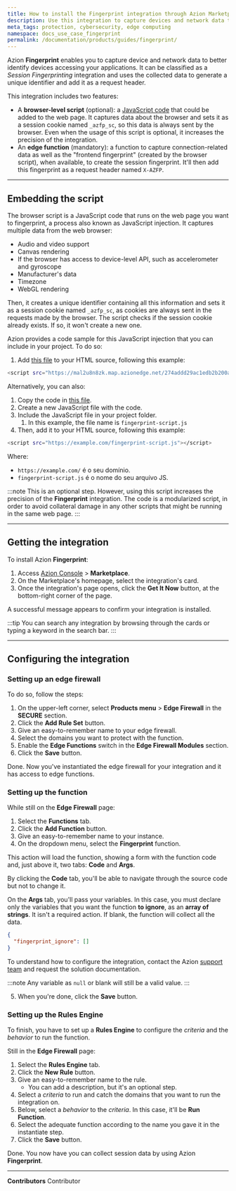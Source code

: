 ```yaml
---
title: How to install the Fingerprint integration through Azion Marketplace
description: Use this integration to capture devices and network data to better identify devices accessing your applications. 
meta_tags: protection, cybersecurity, edge computing
namespace: docs_use_case_fingerprint
permalink: /documentation/products/guides/fingerprint/
---
```


Azion **Fingerprint** enables you to capture device and network data to better identify devices accessing your applications. It can be classified as a *Session Fingerprinting* integration and uses the collected data to generate a unique identifier and add it as a request header.

This integration includes two features:

- A **browser-level script** (optional): a [JavaScript code](#embedding-the-script) that could be added to the web page. It captures data about the browser and sets it as a session cookie named `_azfp_sc`, so this data is always sent by the browser. Even when the usage of this script is optional, it increases the precision of the integration.
- An **edge function** (mandatory): a function to capture connection-related data as well as the "frontend fingerprint" (created by the browser script), when available, to create the session fingerprint. It'll then add this fingerprint as a request header named `X-AZFP`.

---

## Embedding the script

The browser script is a JavaScript code that runs on the web page you want to fingerprint, a process also known as JavaScript injection. It captures multiple data from the web browser:

- Audio and video support
- Canvas rendering
- If the browser has access to device-level API, such as accelerometer and gyroscope
- Manufacturer's data
- Timezone
- WebGL rendering

Then, it creates a unique identifier containing all this information and sets it as a session cookie named `_azfp_sc`, as cookies are always sent in the requests made by the browser. The script checks if the session cookie already exists. If so, it won't create a new one.

Azion provides a code sample for this JavaScript injection that you can include in your project. To do so:

1. Add [this file](https://mal2u8n8zk.map.azionedge.net/274addd29ac1edb2b200a297b98581cd88465e2ee36f18cfdbdc063402063fe5.js) to your HTML source, following this example:

```bash
<script src="https://mal2u8n8zk.map.azionedge.net/274addd29ac1edb2b200a297b98581cd88465e2ee36f18cfdbdc063402063fe5.js"></script>
```

Alternatively, you can also:

1. Copy the code in [this file](https://mal2u8n8zk.map.azionedge.net/274addd29ac1edb2b200a297b98581cd88465e2ee36f18cfdbdc063402063fe5.js).
2. Create a new JavaScript file with the code.
3.  Include the JavaScript file in your project folder.
    1. In this example, the file name is `fingerprint-script.js`
4. Then, add it to your HTML source, following this example:

```bash
<script src="https://example.com/fingerprint-script.js"></script>
```

Where: 
- `https://example.com/` é o seu domínio.
- `fingerprint-script.js` é o nome do seu arquivo JS.

:::note
This is an optional step. However, using this script increases the precision of the **Fingerprint** integration. The code is a modularized script, in order to avoid collateral damage in any other scripts that might be running in the same web page.
:::

---

## Getting the integration

To install Azion **Fingerprint**:

1. Access [Azion Console](/en/documentation/products/guides/how-to-access-rtm/) > **Marketplace**.
2. On the Marketplace's homepage, select the integration's card.
3. Once the integration's page opens, click the **Get It Now** button, at the bottom-right corner of the page.

A successful message appears to confirm your integration is installed.

:::tip
You can search any integration by browsing through the cards or typing a keyword in the search bar. 
:::

---

## Configuring the integration

### Setting up an edge firewall

To do so, follow the steps:

1. On the upper-left corner, select **Products menu** > **Edge Firewall** in the **SECURE** section.
2. Click the **Add Rule Set** button.
3. Give an easy-to-remember name to your edge firewall.
4. Select the domains you want to protect with the function.
5. Enable the **Edge Functions** switch in the **Edge Firewall Modules** section.
6. Click the **Save** button.

Done. Now you've instantiated the edge firewall for your integration and it has access to edge functions.

### Setting up the function

While still on the **Edge Firewall** page:

1. Select the **Functions** tab.
2. Click the **Add Function** button.
3. Give an easy-to-remember name to your instance.
4. On the dropdown menu, select the **Fingerprint** function.

This action will load the function, showing a form with the function code and, just above it, two tabs: **Code** and **Args**.

By clicking the **Code** tab, you'll be able to navigate through the source code but not to change it.

On the **Args** tab, you'll pass your variables. In this case, you must declare only the variables that you want the function **to ignore**, as an **array of strings**. It isn't a required action. If blank, the function will collect all the data.

```json
{
  "fingerprint_ignore": []
}
```

To understand how to configure the integration, contact the Azion [support team](/en/documentation/services/support/#service-channels) and request the solution documentation.

:::note
Any variable as `null` or blank will still be a valid value.
:::

5. When you're done, click the **Save** button.

### Setting up the Rules Engine

To finish, you have to set up a **Rules Engine** to configure the *criteria* and the *behavior* to run the function.

Still in the **Edge Firewall** page:

1. Select the **Rules Engine** tab.
2. Click the **New Rule** button.
3. Give an easy-to-remember name to the rule.
   - You can add a description, but it's an optional step.
4. Select a *criteria* to run and catch the domains that you want to run the integration on.
5. Below, select a *behavior* to the *criteria*. In this case, it'll be **Run Function**.
6. Select the adequate function according to the name you gave it in the instantiate step.
7. Click the **Save** button.

Done. You now have you can collect session data by using Azion **Fingerprint**.

---


**Contributors** <ContributorList>Contributor</ContributorList>
